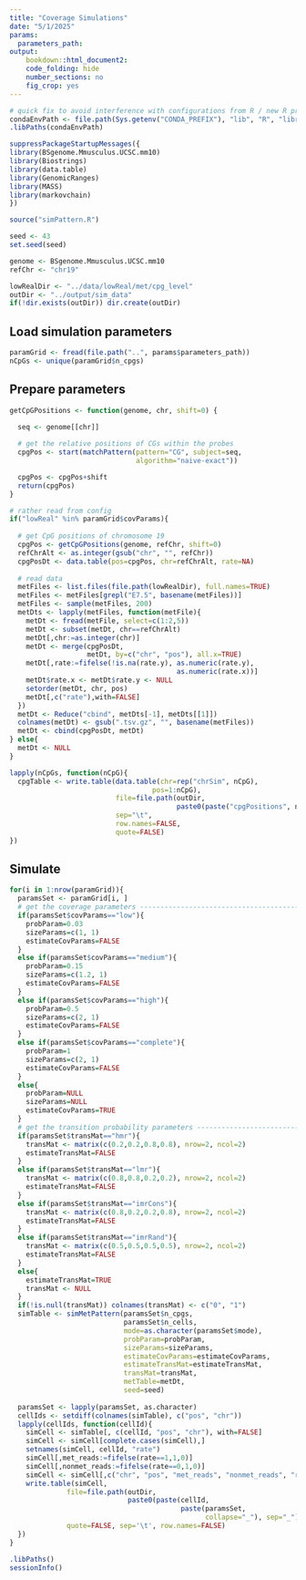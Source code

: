 ```yaml
---
title: "Coverage Simulations"
date: "5/1/2025"
params: 
  parameters_path: 
output:
    bookdown::html_document2:
    code_folding: hide
    number_sections: no
    fig_crop: yes
---
```


```r
# quick fix to avoid interference with configurations from R / new R process creating upon render
condaEnvPath <- file.path(Sys.getenv("CONDA_PREFIX"), "lib", "R", "library")
.libPaths(condaEnvPath)

suppressPackageStartupMessages({
library(BSgenome.Mmusculus.UCSC.mm10)
library(Biostrings)
library(data.table)
library(GenomicRanges)
library(MASS)
library(markovchain)
})

source("simPattern.R")

seed <- 43
set.seed(seed)

genome <- BSgenome.Mmusculus.UCSC.mm10
refChr <- "chr19"
```

```r
lowRealDir <- "../data/lowReal/met/cpg_level"
outDir <- "../output/sim_data"
if(!dir.exists(outDir)) dir.create(outDir)
```

## Load simulation parameters

```r
paramGrid <- fread(file.path("..", params$parameters_path))
nCpGs <- unique(paramGrid$n_cpgs)
```

## Prepare parameters

```r
getCpGPositions <- function(genome, chr, shift=0) {

  seq <- genome[[chr]]
  
  # get the relative positions of CGs within the probes
  cpgPos <- start(matchPattern(pattern="CG", subject=seq, 
                               algorithm="naive-exact"))

  cpgPos <- cpgPos+shift
  return(cpgPos)
}
```


```r
# rather read from config
if("lowReal" %in% paramGrid$covParams){
  
  # get CpG positions of chromosome 19
  cpgPos <- getCpGPositions(genome, refChr, shift=0)
  refChrAlt <- as.integer(gsub("chr", "", refChr))
  cpgPosDt <- data.table(pos=cpgPos, chr=refChrAlt, rate=NA)
    
  # read data
  metFiles <- list.files(file.path(lowRealDir), full.names=TRUE)
  metFiles <- metFiles[grepl("E7.5", basename(metFiles))]
  metFiles <- sample(metFiles, 200)
  metDts <- lapply(metFiles, function(metFile){
    metDt <- fread(metFile, select=c(1:2,5))
    metDt <- subset(metDt, chr==refChrAlt)
    metDt[,chr:=as.integer(chr)]
    metDt <- merge(cpgPosDt, 
                   metDt, by=c("chr", "pos"), all.x=TRUE)
    metDt[,rate:=fifelse(!is.na(rate.y), as.numeric(rate.y), 
                                         as.numeric(rate.x))]
    metDt$rate.x <- metDt$rate.y <- NULL
    setorder(metDt, chr, pos)
    metDt[,c("rate"),with=FALSE]
  })
  metDt <- Reduce("cbind", metDts[-1], metDts[[1]])
  colnames(metDt) <- gsub(".tsv.gz", "", basename(metFiles))
  metDt <- cbind(cpgPosDt, metDt)
} else{
  metDt <- NULL
}
```

```r
lapply(nCpGs, function(nCpG){
  cpgTable <- write.table(data.table(chr=rep("chrSim", nCpG),
                                   pos=1:nCpG),
                          file=file.path(outDir,
                                         paste0(paste("cpgPositions", nCpG, sep="_"), ".tsv")),
                          sep="\t",
                          row.names=FALSE,
                          quote=FALSE)
})
```

## Simulate
```r
for(i in 1:nrow(paramGrid)){
  paramsSet <- paramGrid[i, ]
  # get the coverage parameters ------------------------------------------------
  if(paramsSet$covParams=="low"){
    probParam=0.03
    sizeParams=c(1, 1)
    estimateCovParams=FALSE
  }
  else if(paramsSet$covParams=="medium"){
    probParam=0.15
    sizeParams=c(1.2, 1)
    estimateCovParams=FALSE
  }
  else if(paramsSet$covParams=="high"){
    probParam=0.5
    sizeParams=c(2, 1)
    estimateCovParams=FALSE
  }
  else if(paramsSet$covParams=="complete"){
    probParam=1
    sizeParams=c(2, 1)
    estimateCovParams=FALSE
  }
  else{
    probParam=NULL
    sizeParams=NULL
    estimateCovParams=TRUE
  }
  # get the transition probability parameters ----------------------------------
  if(paramsSet$transMat=="hmr"){
    transMat <- matrix(c(0.2,0.2,0.8,0.8), nrow=2, ncol=2)
    estimateTransMat=FALSE
  }
  else if(paramsSet$transMat=="lmr"){
    transMat <- matrix(c(0.8,0.8,0.2,0.2), nrow=2, ncol=2)
    estimateTransMat=FALSE
  }
  else if(paramsSet$transMat=="imrCons"){
    transMat <- matrix(c(0.8,0.2,0.2,0.8), nrow=2, ncol=2)
    estimateTransMat=FALSE
  }
  else if(paramsSet$transMat=="imrRand"){
    transMat <- matrix(c(0.5,0.5,0.5,0.5), nrow=2, ncol=2)
    estimateTransMat=FALSE
  }
  else{
    estimateTransMat=TRUE
    transMat <- NULL
  }
  if(!is.null(transMat)) colnames(transMat) <- c("0", "1")
  simTable <- simMetPattern(paramsSet$n_cpgs,
                            paramsSet$n_cells,
                            mode=as.character(paramsSet$mode),
                            probParam=probParam,
                            sizeParams=sizeParams,
                            estimateCovParams=estimateCovParams,
                            estimateTransMat=estimateTransMat,
                            transMat=transMat,
                            metTable=metDt,
                            seed=seed)
  
  paramsSet <- lapply(paramsSet, as.character)
  cellIds <- setdiff(colnames(simTable), c("pos", "chr"))
  lapply(cellIds, function(cellId){
    simCell <- simTable[, c(cellId, "pos", "chr"), with=FALSE]
    simCell <- simCell[complete.cases(simCell),]
    setnames(simCell, cellId, "rate")
    simCell[,met_reads:=fifelse(rate==1,1,0)]
    simCell[,nonmet_reads:=fifelse(rate==0,1,0)]
    simCell <- simCell[,c("chr", "pos", "met_reads", "nonmet_reads", "rate")]
    write.table(simCell,
              file=file.path(outDir,
                             paste0(paste(cellId, 
                                          paste(paramsSet, 
                                                collapse="_"), sep="_"), ".tsv")),
              quote=FALSE, sep='\t', row.names=FALSE)
  })
}
```

```r
.libPaths()
sessionInfo()
```